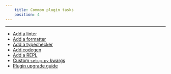 ```yaml
---
    title: Common plugin tasks
    position: 4
---
```


---

- [Add a linter](doc:plugins-lint-goal)
- [Add a formatter](doc:plugins-fmt-goal)
- [Add a typechecker](doc:plugins-check-goal)
- [Add codegen](doc:plugins-codegen)
- [Add a REPL](doc:plugins-repl-goal)
- [Custom `setup-py` kwargs](doc:plugins-setup-py)
- [Plugin upgrade guide](doc:plugin-upgrade-guide)
